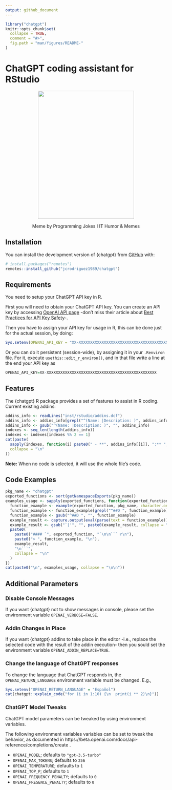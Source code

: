 ```yaml
---
output: github_document
---
```


<!-- README.md is generated from README.Rmd. Please edit that file -->

```r
library("chatgpt")
knitr::opts_chunk$set(
  collapse = TRUE,
  comment = "#>",
  fig.path = "man/figures/README-"
)
```

# ChatGPT coding assistant for RStudio

<center>
    <img width="300" height="400" src="man/figures/chatgpt_meme.jpeg">
    <p>Meme by Programming Jokes I IT Humor & Memes</p>
</center>

## Installation

You can install the development version of {chatgpt} from [GitHub](https://github.com/jcrodriguez1989/chatgpt) with:

``` r
# install.packages("remotes")
remotes::install_github("jcrodriguez1989/chatgpt")
```

## Requirements

You need to setup your ChatGPT API key in R.

First you will need to obtain your ChatGPT API key. You can create an API key by accessing [OpenAI API page](https://beta.openai.com/account/api-keys) -don't miss their article about [Best Practices for API Key Safety
](https://help.openai.com/en/articles/5112595-best-practices-for-api-key-safety)-.

Then you have to assign your API key for usage in R, this can be done just for the actual session, by doing:

``` r
Sys.setenv(OPENAI_API_KEY = "XX-XXXXXXXXXXXXXXXXXXXXXXXXXXXXXXXXXXXXXXXXXXXXXXXX")
```

Or you can do it persistent (session-wide), by assigning it in your `.Renviron` file. For it, execute `usethis::edit_r_environ()`, and in that file write a line at the end your API key as

``` r
OPENAI_API_KEY=XX-XXXXXXXXXXXXXXXXXXXXXXXXXXXXXXXXXXXXXXXXXXXXXXXX
```

## Features

The {chatgpt} R package provides a set of features to assist in R coding. 
Current existing addins:

```r
addins_info <- readLines("inst/rstudio/addins.dcf")
addins_info <- addins_info[grepl("^(Name: |Description: )", addins_info)]
addins_info <- gsub("^(Name: |Description: )", "", addins_info)
indexes <- seq_len(length(addins_info))
indexes <- indexes[indexes %% 2 == 1]
cat(paste(
  sapply(indexes, function(i) paste0(" - **", addins_info[[i]], ":** ", addins_info[[i + 1]])),
  collapse = "\n"
))
```

**Note:** When no code is selected, it will use the whole file's code.

## Code Examples

```r
pkg_name <- "chatgpt"
exported_functions <- sort(getNamespaceExports(pkg_name))
examples_usage <- sapply(exported_functions, function(exported_function) {
  function_example <- example(exported_function, pkg_name, character.only = TRUE, give.lines = TRUE)
  function_example <- function_example[grepl("^##D ", function_example)]
  function_example <- gsub("^##D ", "", function_example)
  example_result <- capture.output(eval(parse(text = function_example)))
  example_result <- gsub("`|'", "", paste0(example_result, collapse = "\n"))
  paste0(
    paste0("#### `", exported_function, "`\n\n``` r\n"),
    paste0("> ", function_example, "\n"),
    example_result,
    "\n```",
    collapse = "\n"
  )
})
cat(paste0("\n", examples_usage, collapse = "\n\n"))
```

## Additional Parameters

### Disable Console Messages

If you want {chatgpt} not to show messages in console, please set the environment variable `OPENAI_VERBOSE=FALSE`.

### Addin Changes in Place

If you want {chatgpt} addins to take place in the editor -i.e., replace the selected code with the result of the addin execution- then you sould set the environment variable `OPENAI_ADDIN_REPLACE=TRUE`.

### Change the language of ChatGPT responses

To change the language that ChatGPT responds in, the `OPENAI_RETURN_LANGUAGE` environment variable must be changed.
E.g., 

```r
Sys.setenv("OPENAI_RETURN_LANGUAGE" = "Español")
cat(chatgpt::explain_code("for (i in 1:10) {\n  print(i ** 2)\n}"))
```

### ChatGPT Model Tweaks

ChatGPT model parameters can be tweaked by using environment variables.

The following environment variables variables can be set to tweak the behavior, as documented in https://beta.openai.com/docs/api-reference/completions/create .

* `OPENAI_MODEL`; defaults to `"gpt-3.5-turbo"`
* `OPENAI_MAX_TOKENS`; defaults to `256`
* `OPENAI_TEMPERATURE`; defaults to `1`
* `OPENAI_TOP_P`; defaults to `1`
* `OPENAI_FREQUENCY_PENALTY`; defaults to `0`
* `OPENAI_PRESENCE_PENALTY`; defaults to `0`
